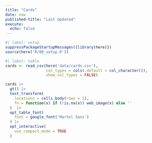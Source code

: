 ```yaml
---
title: "Cards"
date: now
published-title: "Last Updated"
execute: 
  echo: false
---
```


```r
#| label: setup
suppressPackageStartupMessages({library(here)})
source(here('R/00_setup.R'))
```

```r
#| label: table
cards <- read_csv(here('data/cards.csv'), 
                  col_types = cols(.default = col_character()),
                  show_col_types = FALSE)
```

:::{.column-screen}
```r
cards |> 
  gt() |>
  text_transform(
    locations = cells_body(rows = 1),
    fn = function(x) if (!is.na(x)) web_image(x) else ''
  )  |> 
  opt_table_font(
    font = google_font('Martel Sans')
  ) |> 
  opt_interactive(
    use_compact_mode = TRUE
  )
```
:::
